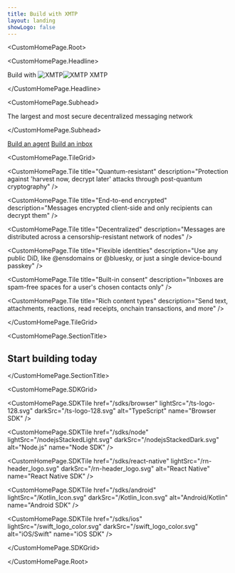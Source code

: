 ```yaml
---
title: Build with XMTP
layout: landing
showLogo: false
---
```



<CustomHomePage.Root>

<CustomHomePage.Headline>

Build with <img src="/x-mark-blue.png" alt="XMTP" className="xmtp-logo-light-mode" /><img src="/x-mark-blue.png" alt="XMTP" className="xmtp-logo-dark-mode" /> XMTP

</CustomHomePage.Headline>

<CustomHomePage.Subhead>

The largest and most secure decentralized messaging network

</CustomHomePage.Subhead>

<div className="custom-homepage-cta-container">
  <a href="/agents/build-an-agent" className="custom-homepage-cta-button custom-homepage-cta-button--primary">Build an agent</a>
  <a href="/sdks/browser" className="custom-homepage-cta-button custom-homepage-cta-button--secondary">Build an inbox</a>
</div>

<CustomHomePage.TileGrid>

<CustomHomePage.Tile 
  title="Quantum-resistant" 
  description="Protection against 'harvest now, decrypt later' attacks through post-quantum cryptography"
/>

<CustomHomePage.Tile 
  title="End-to-end encrypted" 
  description="Messages encrypted client-side and only recipients can decrypt them"
/>

<CustomHomePage.Tile 
  title="Decentralized" 
  description="Messages are distributed across a censorship-resistant network of nodes"
/>

<CustomHomePage.Tile 
  title="Flexible identities" 
  description="Use any public DiD, like @ensdomains or @bluesky, or just a single device-bound passkey"
/>

<CustomHomePage.Tile 
  title="Built-in consent" 
  description="Inboxes are spam-free spaces for a user's chosen contacts only"
/>

<CustomHomePage.Tile 
  title="Rich content types" 
  description="Send text, attachments, reactions, read receipts, onchain transactions, and more"
/>

</CustomHomePage.TileGrid>

<CustomHomePage.SectionTitle>

## Start building today

</CustomHomePage.SectionTitle>

<CustomHomePage.SDKGrid>

<CustomHomePage.SDKTile 
  href="/sdks/browser" 
  lightSrc="/ts-logo-128.svg"
  darkSrc="/ts-logo-128.svg"
  alt="TypeScript"
  name="Browser SDK"
/>

<CustomHomePage.SDKTile 
  href="/sdks/node" 
  lightSrc="/nodejsStackedLight.svg"
  darkSrc="/nodejsStackedDark.svg"
  alt="Node.js"
  name="Node SDK"
/>

<CustomHomePage.SDKTile 
  href="/sdks/react-native" 
  lightSrc="/rn-header_logo.svg"
  darkSrc="/rn-header_logo.svg"
  alt="React Native"
  name="React Native SDK"
/>

<CustomHomePage.SDKTile 
  href="/sdks/android" 
  lightSrc="/Kotlin_Icon.svg"
  darkSrc="/Kotlin_Icon.svg"
  alt="Android/Kotlin"
  name="Android SDK"
/>

<CustomHomePage.SDKTile 
  href="/sdks/ios" 
  lightSrc="/swift_logo_color.svg"
  darkSrc="/swift_logo_color.svg"
  alt="iOS/Swift"
  name="iOS SDK"
/>

</CustomHomePage.SDKGrid>

</CustomHomePage.Root>